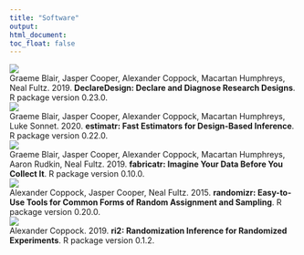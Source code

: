 ```yaml
---
title: "Software"
output:
html_document:
toc_float: false
---
```

<!--html_preserve-->
<div class="band full">
<div class="bandContent gallerySection">
<div class="galleryItems"> 

<div class="galleryItem">
<a href="https://declaredesign.org/r/declaredesign/"> <img class="galleryItemImage" src="card_figures/blair_etal_2018a_card.png"/> </a>
<div class="galleryItemDescription"> Graeme Blair, Jasper Cooper, Alexander Coppock, Macartan Humphreys, Neal Fultz. 2019. <b>DeclareDesign: Declare and Diagnose Research Designs</b>. R package version 0.23.0. </div>
</div>
<div class="galleryItem">
<a href="https://declaredesign.org/r/estimatr/"> <img class="galleryItemImage" src="card_figures/blair_etal_2018b_card.png"/> </a>
<div class="galleryItemDescription"> Graeme Blair, Jasper Cooper, Alexander Coppock, Macartan Humphreys, Luke Sonnet. 2020. <b>estimatr: Fast Estimators for Design-Based Inference</b>. R package version 0.22.0. </div>
</div>
<div class="galleryItem">
<a href="https://declaredesign.org/r/fabricatr/"> <img class="galleryItemImage" src="card_figures/blair_etal_2018c_card.png"/> </a>
<div class="galleryItemDescription"> Graeme Blair, Jasper Cooper, Alexander Coppock, Macartan Humphreys, Aaron Rudkin, Neal Fultz. 2019. <b>fabricatr: Imagine Your Data Before You Collect It</b>. R package version 0.10.0. </div>
</div>
<div class="galleryItem">
<a href="https://declaredesign.org/r/randomizr/"> <img class="galleryItemImage" src="card_figures/coppock_cooper_fultz_2015_card.png"/> </a>
<div class="galleryItemDescription"> Alexander Coppock, Jasper Cooper, Neal Fultz. 2015. <b>randomizr: Easy-to-Use Tools for Common Forms of Random Assignment and Sampling</b>. R package version 0.20.0. </div>
</div>
<div class="galleryItem">
<a href="http://alexandercoppock.com/ri2/"> <img class="galleryItemImage" src="card_figures/coppock_2019c_card.png"/> </a>
<div class="galleryItemDescription"> Alexander Coppock. 2019. <b>ri2: Randomization Inference for Randomized Experiments</b>. R package version 0.1.2. </div>
</div>
</div>
</div>
<!--/html_preserve-->